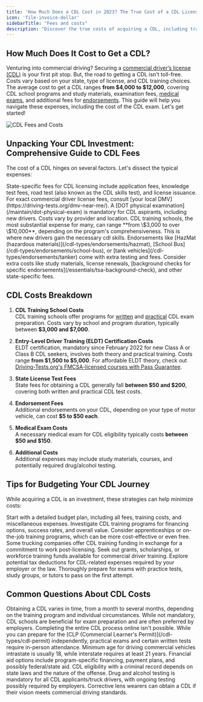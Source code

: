 ```yaml
---
title: 'How Much Does a CDL Cost in 2023? The True Cost of a CDL License'
icon: 'file-invoice-dollar'
sidebarTitle: "Fees and costs"
description: "Discover the true costs of acquiring a CDL, including training fees, testing charges, and more. Plan your budget effectively for a career in commercial driving."
---
```


## How Much Does It Cost to Get a CDL?
Venturing into commercial driving? Securing a [commercial driver’s license (CDL)](/cdl-definition) is your first pit stop. But, the road to getting a CDL isn't toll-free. Costs vary based on your state, type of license, and CDL training choices. The average cost to get a CDL ranges **from \$4,000 to \$12,000**, covering CDL school programs and study materials, examination fees, [medical exams](/maintain/medical-exams), and additional fees for [endorsements](/cdl-types/endorsements/introduction). This guide will help you navigate these expenses, including the cost of the CDL exam. Let's get started!

<img src="https://driving-tests.org/wp-content/uploads/2023/02/cdl-license-how-much-cost.jpg" alt="CDL Fees and Costs"/>

## Unpacking Your CDL Investment: Comprehensive Guide to CDL Fees

The cost of a CDL hinges on several factors. Let's dissect the typical expenses:

<AccordionGroup>

<Accordion title="Licensing Fees">
State-specific fees for CDL licensing include application fees, knowledge test fees, road test (also known as the CDL skills test), and license issuance. For exact commercial driver license fees, consult [your local DMV](https://driving-tests.org/dmv-near-me/).
</Accordion>

<Accordion title="Medical Examination Costs">
A [DOT physical examination](/maintain/dot-physical-exam) is mandatory for CDL aspirants, including new drivers. Costs vary by provider and location.
</Accordion>

<Accordion title="CDL Training School Costs">
CDL training schools, the most substantial expense for many, can range **from \$3,000 to over \$10,000**, depending on the program's comprehensiveness. This is where new drivers gain the necessary cdl skills.
</Accordion>

<Accordion title="Additional Endorsement Costs">
Endorsements like [HazMat (hazardous materials)](/cdl-types/endorsements/hazmat), [School Bus](/cdl-types/endorsements/school-bus), or [tank vehicles](/cdl-types/endorsements/tanker) come with extra testing and fees.
</Accordion>

<Accordion title="Miscellaneous Expenses">
Consider extra costs like study materials, license renewals, [background checks for specific endorsements](/essentials/tsa-background-check), and other state-specific fees.
</Accordion>

</AccordionGroup>

## CDL Costs Breakdown

1. **CDL Training School Costs**  
   CDL training schools offer programs for [written](/essentials/written-tests/overview) and [practical](/essentials/skills-test) CDL exam preparation. Costs vary by school and program duration, typically between **\$3,000 and \$7,000**.

2. **Entry-Level Driver Training (ELDT) Certification Costs**  
   ELDT certification, mandatory since February 2022 for new Class A or Class B CDL seekers, involves both theory and practical training. Costs range **from \$1,500 to \$5,000**. For affordable ELDT theory, check out [Driving-Tests.org's FMCSA-licensed courses with Pass Guarantee](https://driving-tests.org/cdl-premium/).

3. **State License Test Fees**  
   State fees for obtaining a CDL generally fall **between \$50 and \$200**, covering both written and practical CDL test costs.

4. **Endorsement Fees**  
   Additional endorsements on your CDL, depending on your type of motor vehicle, can cost **\$5 to \$50 each**.

5. **Medical Exam Costs**  
   A necessary medical exam for CDL eligibility typically costs **between \$50 and \$150**.

6. **Additional Costs**  
   Additional expenses may include study materials, courses, and potentially required drug/alcohol testing.

## Tips for Budgeting Your CDL Journey

While acquiring a CDL is an investment, these strategies can help minimize costs:

<AccordionGroup>

<Accordion title="Budget Planning">
Start with a detailed budget plan, including all fees, training costs, and miscellaneous expenses.
</Accordion>

<Accordion title="CDL Training Program Research">
Investigate CDL training programs for financing options, success rates, and overall value.
</Accordion>

<Accordion title="Alternative Training Options">
Consider apprenticeships or on-the-job training programs, which can be more cost-effective or even free.
</Accordion>

<Accordion title="Employer Assistance">
Some trucking companies offer CDL training funding in exchange for a commitment to work post-licensing.
</Accordion>

<Accordion title="Grants and Scholarships">
Seek out grants, scholarships, or workforce training funds available for commercial driver training.
</Accordion>

<Accordion title="Tax Deductions">
Explore potential tax deductions for CDL-related expenses required by your employer or the law.
</Accordion>

<Accordion title="Exam Preparation">
Thoroughly prepare for exams with practice tests, study groups, or tutors to pass on the first attempt.
</Accordion>

</AccordionGroup>

## Common Questions About CDL Costs

<AccordionGroup>
  <Accordion title="CDL Acquisition Timeline">
    Obtaining a CDL varies in time, from a month to several months, depending on the training program and individual circumstances.
  </Accordion>

  <Accordion title="Necessity of CDL Training School">
    While not mandatory, CDL schools are beneficial for exam preparation and are often preferred by employers.
  </Accordion>

  <Accordion title="Online CDL Process">
    Completing the entire CDL process online isn't possible. While you can prepare for the [CLP (Commercial Learner's Permit)](/cdl-types/cdl-permit) independently, practical exams and certain written tests require in-person attendance.
  </Accordion>

  <Accordion title="CDL Age Requirements">
    Minimum age for driving commercial vehicles intrastate is usually 18, while interstate requires at least 21 years.
  </Accordion>

  <Accordion title="Financial Aid for CDL Training">
    Financial aid options include program-specific financing, payment plans, and possibly federal/state aid.
  </Accordion>

  <Accordion title="CDL Eligibility with Criminal Record">
    CDL eligibility with a criminal record depends on state laws and the nature of the offense.
  </Accordion>

  <Accordion title="Drug Test for CDL">
    Drug and alcohol testing is mandatory for all CDL applicants/truck drivers, with ongoing testing possibly required by employers.
  </Accordion>

  <Accordion title="CDL with Corrective Lenses">
    Corrective lens wearers can obtain a CDL if their vision meets commercial driving standards.
  </Accordion>
</AccordionGroup>

<Snippet file="cdl-premium.mdx" />
